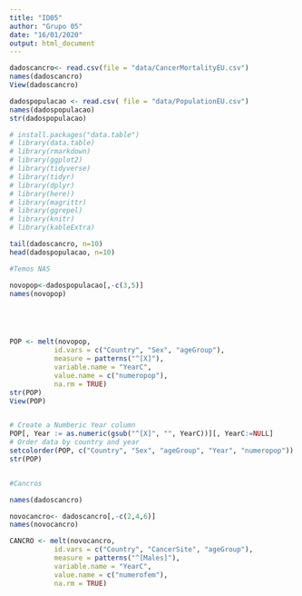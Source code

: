 ```yaml
---
title: "ID05"
author: "Grupo 05"
date: "16/01/2020"
output: html_document
---
```


```r
dadoscancro<- read.csv(file = "data/CancerMortalityEU.csv")
names(dadoscancro)
View(dadoscancro)

dadospopulacao <- read.csv( file = "data/PopulationEU.csv")
names(dadospopulacao)
str(dadospopulacao)

```

```r
# install.packages("data.table")
# library(data.table)
# library(rmarkdown)
# library(ggplot2)
# library(tidyverse)
# library(tidyr)
# library(dplyr)
# library(here))
# library(magrittr)
# library(ggrepel)
# library(knitr)
# library(kableExtra)

tail(dadoscancro, n=10)
head(dadospopulacao, n=10)

#Temos NAS

novopop<-dadospopulacao[,-c(3,5)]
names(novopop)





POP <- melt(novopop,
           id.vars = c("Country", "Sex", "ageGroup"),
           measure = patterns("^[X]"),
           variable.name = "YearC",
           value.name = c("numeropop"),
           na.rm = TRUE)
str(POP)
View(POP)


# Create a Numberic Year column
POP[, Year := as.numeric(gsub("^[X]", "", YearC))][, YearC:=NULL]
# Order data by country and year
setcolorder(POP, c("Country", "Sex", "ageGroup", "Year", "numeropop"))
str(POP)



```

```r

#Cancros

names(dadoscancro)

novocancro<- dadoscancro[,-c(2,4,6)]
names(novocancro)

CANCRO <- melt(novocancro,
           id.vars = c("Country", "CancerSite", "ageGroup"),
           measure = patterns("^[Males]"),
           variable.name = "YearC",
           value.name = c("numerofem"),
           na.rm = TRUE)

```

